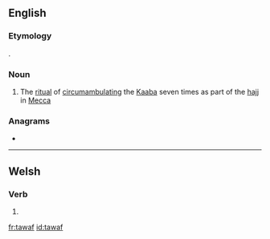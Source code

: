 ==English==

===Etymology===
{{bor|en|ar}}.

===Noun===
{{wikipedia}}
{{en-noun}}

# {{label|en|Islam}} The [[ritual]] of [[circumambulate|circumambulating]] the [[Kaaba]] seven times as part of the [[hajj]] in [[Mecca]]

===Anagrams===
* {{l|en|fatwa}}

----

==Welsh==

===Verb===
{{head|cy|verb form}}

# {{inflection of|tewi||1|s|present/future|lang=cy}}

[[fr:tawaf]]
[[id:tawaf]]
